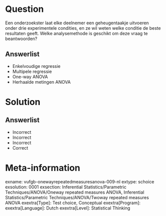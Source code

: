 Question
========

Een onderzoekster laat elke deelnemer een geheugentaakje uitvoeren onder drie experimentele condities, en ze wil weten welke conditie de beste resultaten geeft. Welke analysemethode is geschikt om deze vraag te beantwoorden?

  
Answerlist
----------
* Enkelvoudige regressie
* Multipele regressie
* One-way ANOVA
* Herhaalde metingen ANOVA


Solution
========

Answerlist
----------
* Incorrect
* Incorrect
* Incorrect
* Correct

Meta-information
================
exname: vufgb-onewayrepeatedmeasuresanova-009-nl
extype: schoice
exsolution: 0001
exsection: Inferential Statistics/Parametric Techniques/ANOVA/Oneway repeated measures ANOVA, Inferential Statistics/Parametric Techniques/ANOVA/Twoway repeated measures ANOVA
exextra[Type]: Test choice, Conceptual
exextra[Program]: 
exextra[Language]: Dutch
exextra[Level]: Statistical Thinking
